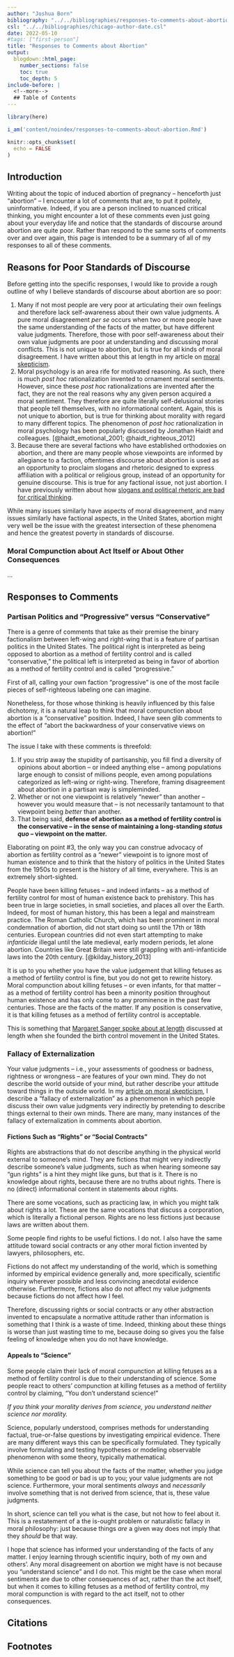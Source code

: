 ```yaml
---
author: "Joshua Born"
bibliography: "../../bibliographies/responses-to-comments-about-abortion.bib"
csl: "../../bibliographies/chicago-author-date.csl"
date: 2022-05-10
#tags: ["first-person"]
title: "Responses to Comments about Abortion"
output:
  blogdown::html_page:
    number_sections: false
    toc: true
    toc_depth: 5
include-before: |
  <!--more-->
  ## Table of Contents
---
```


```r
library(here)

i_am('content/noindex/responses-to-comments-about-abortion.Rmd')

knitr::opts_chunk$set(
  echo = FALSE
)
```

## Introduction

Writing about the topic of induced abortion of pregnancy -- henceforth just "abortion" -- I encounter a lot of comments that are, to put it politely, uninformative. Indeed, if you are a person inclined to nuanced critical thinking, you might encounter a lot of these comments even just going about your everyday life and notice that the standards of discourse around abortion are quite poor. Rather than respond to the same sorts of comments over and over again, this page is intended to be a summary of all of my responses to all of these comments.

## Reasons for Poor Standards of Discourse

Before getting into the specific responses, I would like to provide a rough outline of why I believe standards of discourse about abortion are so poor:

1. Many if not most people are very poor at articulating their own feelings and therefore lack self-awareness about their own value judgments. A pure moral disagreement _per se_ occurs when two or more people have the same understanding of the facts of the matter, but have different value judgments. Therefore, those with poor self-awareness about their own value judgments are poor at understanding and discussing moral conflicts. This is not unique to abortion, but is true for all kinds of moral disagreement. I have written about this at length in my article on [moral skepticism](/moral-skepticism.html).
1. Moral psychology is an area rife for motivated reasoning. As such, there is much _post hoc_ rationalization invented to ornament moral sentiments. However, since these _post hoc_ rationalizations are invented after the fact, they are not the real reasons why any given person acquired a moral sentiment. They therefore are quite literally self-delusional stories that people tell themselves, with no informational content. Again, this is not unique to abortion, but is true for thinking about morality with regard to many different topics. The phenomenon of _post hoc_ rationalization in moral psychology has been popularly discussed by Jonathan Haidt and colleagues. [@haidt_emotional_2001; @haidt_righteous_2012]
1. Because there are several factions who have established orthodoxies on abortion, and there are many people whose viewpoints are informed by allegiance to a faction, oftentimes discourse about abortion is used as an opportunity to proclaim slogans and rhetoric designed to express affiliation with a political or religious group, instead of an opportunity for genuine discourse. This is true for any factional issue, not just abortion. I have previously written about how [slogans and political rhetoric are bad for critical thinking](/political-rhetoric-as-shibboleths.html).

While many issues similarly have aspects of moral disagreement, and many issues similarly have factional aspects, in the United States, abortion might very well be the issue with the greatest intersection of these phenomena and hence the greatest poverty in standards of discourse.

### Moral Compunction about Act Itself or About Other Consequences

...


## Responses to Comments

### Partisan Politics and "Progressive" versus "Conservative"

There is a genre of comments that take as their premise the binary factionalism between left-wing and right-wing that is a feature of partisan politics in the United States. The political right is interpreted as being opposed to abortion as a method of fertility control and is called "conservative," the political left is interpreted as being in favor of abortion as a method of fertility control and is called "progressive."

First of all, calling your own faction "progressive" is one of the most facile pieces of self-righteous labeling one can imagine.

Nonetheless, for those whose thinking is heavily influenced by this false dichotomy, it is a natural leap to think that moral compunction about abortion is a "conservative" position. Indeed, I have seen glib comments to the effect of "abort the backwardness of your conservative views on abortion!"

The issue I take with these comments is threefold:

1. If you strip away the stupidity of partisanship, you fill find a diversity of opinions about abortion -- or indeed anything else -- among populations large enough to consist of millions people, even among populations categorized as left-wing or right-wing. Therefore, framing disagreement about abortion in a partisan way is simpleminded.
1. Whether or not one viewpoint is relatively "newer" than another -- however you would measure that -- is not necessarily tantamount to that viewpoint being _better_ than another.
1. That being said, **defense of abortion as a method of fertility control is the conservative -- in the sense of maintaining a long-standing _status quo_ -- viewpoint on the matter.**

Elaborating on point #3, the only way you can construe advocacy of abortion as fertility control as a "newer" viewpoint is to ignore most of human existence and to think that the history of politics in the United States from the 1950s to present is the history of all time, everywhere. This is an extremely short-sighted.

People have been killing fetuses -- and indeed infants -- as a method of fertility control for most of human existence back to prehistory. This has been true in large societies, in small societies, and places all over the Earth. Indeed, for most of human history, this has been a legal and mainstream practice. The Roman Catholic Church, which has been prominent in moral condemnation of abortion, did not start doing so until the 17th or 18th centuries. European countries did not even start attempting to make _infanticide_ illegal until the late medieval, early modern periods, let alone abortion. Countries like Great Britain were still grappling with anti-infanticide laws into the 20th century. [@kilday_history_2013]

It is up to you whether you have the value judgement that killing fetuses as a method of fertility control is fine, but you do not get to rewrite history. Moral compunction about killing fetuses -- or even infants, for that matter -- as a method of fertility control has been a minority position throughout human existence and has only come to any prominence in the past few centuries. Those are the facts of the matter. If any position is conservative, it is that killing fetuses as a method of fertility control is acceptable.

This is something that [Margaret Sanger spoke about at length](/margaret-sanger-on-abortion-in-her-own-words.html) discussed at length when she founded the birth control movement in the United States.


### Fallacy of Externalization

Your value judgments -- i.e., your assessments of goodness or badness, rightness or wrongness -- are features of your own mind. They do not describe the world outside of your mind, but rather describe your attitude toward things in the outside world. In my [article on moral skepticism](/moral-skepticism.html#the-fallacy-of-externalization), I describe a "fallacy of externalization" as a phenomenon in which people discuss their own value judgments very indirectly by pretending to describe things external to their own minds. There are many, many instances of the fallacy of externalization in comments about abortion.


#### Fictions Such as "Rights" or "Social Contracts"

Rights are abstractions that do not describe anything in the physical world external to someone's mind. They are fictions that might very indirectly describe someone's value judgments, such as when hearing someone say "gun rights" is a hint they might like guns, but that is it. There is no knowledge about rights, because there are no truths about rights. There is no (direct) informational content in statements about rights.

There are some vocations, such as practicing law, in which you might talk about rights a lot. These are the same vocations that discuss a corporation, which is literally a fictional person. Rights are no less fictions just because laws are written about them.

Some people find rights to be useful fictions. I do not. I also have the same attitude toward social contracts or any other moral fiction invented by lawyers, philosophers, etc.

Fictions do not affect my understanding of the world, which is something informed by empirical evidence generally and, more specifically, scientific inquiry wherever possible and less convincing anecdotal evidence otherwise. Furthermore, fictions also do not affect my value judgments because fictions do not affect how I feel.

Therefore, discussing rights or social contracts or any other abstraction invented to encapsulate a normative attitude rather than information is something that I think is a waste of time. Indeed, thinking about these things is worse than just wasting time to me, because doing so gives you the false feeling of knowledge when you do not have knowledge.


#### Appeals to "Science"

Some people claim their lack of moral compunction at killing fetuses as a method of fertility control is due to their understanding of science. Some people react to others' compunction at killing fetuses as a method of fertility control by claiming, "You don't understand science!"

_If you think your morality derives from science, you understand neither science nor morality._

Science, popularly understood, comprises methods for understanding factual, true-or-false questions by investigating empirical evidence. There are many different ways this can be specifically formulated. They typically involve formulating and testing hypotheses or modeling observable phenomenon with some theory, typically mathematical.

While science can tell you about the facts of the matter, whether you judge something to be good or bad is up to you; your value judgments are not science. Furthermore, your moral sentiments _always_ and _necessarily_ involve something that is not derived from science, that is, these value judgments.

In short, science can tell you what is the case, but not how to feel about it. This is a restatement of a the is-ought problem or naturalistic fallacy in moral philosophy: just because things _are_ a given way does not imply that they _should_ be that way.

I hope that science has informed your understanding of the facts of any matter. I enjoy learning through scientific inquiry, both of my own and others'. Any moral disagreement on abortion we might have is not because you "understand science" and I do not. This might be the case when moral sentiments are due to other consequences of act, rather than the act itself, but when it comes to killing fetuses as a method of fertility control, my moral compunction is with regard to the act itself, not to other consequences.


## Citations

::: {#refs}
:::


## Footnotes

